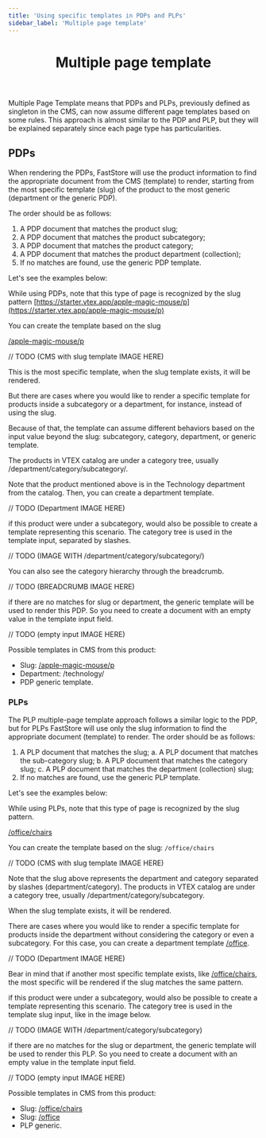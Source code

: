 ```yaml
---
title: 'Using specific templates in PDPs and PLPs'
sidebar_label: 'Multiple page template'
---
```


<header>

# Multiple page template

</header>

Multiple Page Template means that PDPs and PLPs, previously defined as singleton in the CMS, can now assume different page templates based on some rules. This approach is almost similar to the PDP and PLP, but they will be explained separately since each page type has particularities.

## PDPs

When rendering the PDPs, FastStore will use the product information to find the appropriate document from the CMS (template) to render, starting from the most specific template (slug) of the product to the most generic (department or the generic PDP).

The order should be as follows:

1.  A PDP document that matches the product slug;
2.  A PDP document that matches the product subcategory;
3.  A PDP document that matches the product category;
4.  A PDP document that matches the product department (collection);
5.  If no matches are found, use the generic PDP template.

Let's see the examples below:

While using PDPs, note that this type of page is recognized by the slug pattern [https://starter.vtex.app/apple-magic-mouse/p](https://starter.vtex.app/apple-magic-mouse/p)

You can create the template based on the slug

[/apple-magic-mouse/p](https://starter.vtex.app/apple-magic-mouse/p)

// TODO (CMS with slug template IMAGE HERE)

This is the most specific template, when the slug template exists, it will be rendered.

But there are cases where you would like to render a specific template for products inside a subcategory or a department, for instance, instead of using the slug.

Because of that, the template can assume different behaviors based on the input value beyond the slug: subcategory, category, department, or generic template.

The products in VTEX catalog are under a category tree, usually /department/category/subcategory/.

Note that the product mentioned above is in the Technology department from the catalog. Then, you can create a department template.

// TODO (Department IMAGE HERE)

if this product were under a subcategory, would also be possible to create a template representing this scenario. The category tree is used in the template input, separated by slashes.

// TODO (IMAGE WITH /department/category/subcategory/)

You can also see the category hierarchy through the breadcrumb.

// TODO (BREADCRUMB IMAGE HERE)

if there are no matches for slug or department, the generic template will be used to render this PDP. So you need to create a document with an empty value in the template input field.

// TODO (empty input IMAGE HERE)

Possible templates in CMS from this product:

- Slug: [/apple-magic-mouse/p](https://starter.vtex.app/apple-magic-mouse/p)
- Department: /technology/
- PDP generic template.

### PLPs

The PLP multiple-page template approach follows a similar logic to the PDP, but for PLPs FastStore will use only the slug information to find the appropriate document (template) to render. The order should be as follows:

1.  A PLP document that matches the slug;
    a. A PLP document that matches the sub-category slug;
    b. A PLP document that matches the category slug;
    c. A PLP document that matches the department (collection) slug;
2.  If no matches are found, use the generic PLP template.

Let's see the examples below:

While using PLPs, note that this type of page is recognized by the slug pattern.

[/office/chairs](https://starter.vtex.app/office/chairs)

You can create the template based on the slug: `/office/chairs`

// TODO (CMS with slug template IMAGE HERE)

Note that the slug above represents the department and category separated by slashes (department/category). The products in VTEX catalog are under a category tree, usually /department/category/subcategory.

When the slug template exists, it will be rendered.

There are cases where you would like to render a specific template for products inside the department without considering the category or even a subcategory. For this case, you can create a department template [/office](https://starter.vtex.app/office/chairs).

// TODO (Department IMAGE HERE)

Bear in mind that if another most specific template exists, like [/office/chairs](https://starter.vtex.app/office/chairs), the most specific will be rendered if the slug matches the same pattern.

if this product were under a subcategory, would also be possible to create a template representing this scenario. The category tree is used in the template slug input, like in the image below.

// TODO (IMAGE WITH /department/category/subcategory)

if there are no matches for the slug or department, the generic template will be used to render this PLP. So you need to create a document with an empty value in the template input field.

// TODO (empty input IMAGE HERE)

Possible templates in CMS from this product:

- Slug: [/office/chairs](https://starter.vtex.app/office/chairs)
- Slug: [/office](https://starter.vtex.app/office)
- PLP generic.
